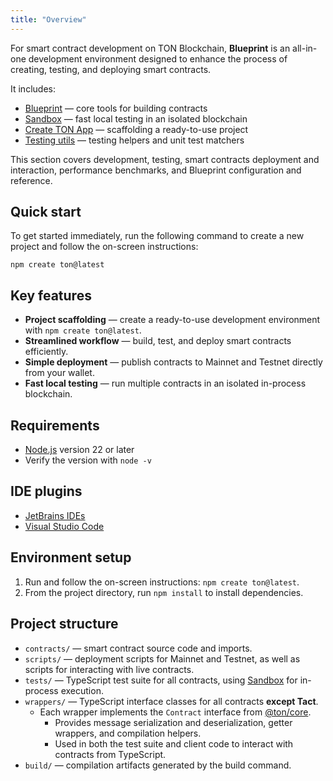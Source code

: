 ```yaml
---
title: "Overview"
---
```


For smart contract development on TON Blockchain, **Blueprint** is an all-in-one development environment designed to enhance the process of creating, testing, and deploying smart contracts.

It includes:
- [Blueprint](https://github.com/ton-org/blueprint/blob/develop/README.md) — core tools for building contracts
- [Sandbox](https://github.com/ton-org/sandbox) — fast local testing in an isolated blockchain
- [Create TON App](https://github.com/ton-org/create-ton) — scaffolding a ready-to-use project
- [Testing utils](https://github.com/ton-org/test-utils) — testing helpers and unit test matchers

This section covers development, testing, smart contracts deployment and interaction, performance benchmarks, and Blueprint configuration and reference.

## Quick start

To get started immediately, run the following command to create a new project and follow the on-screen instructions:

```console
npm create ton@latest
```

## Key features

- **Project scaffolding** — create a ready-to-use development environment with `npm create ton@latest`.
- **Streamlined workflow** — build, test, and deploy smart contracts efficiently.
- **Simple deployment** — publish contracts to Mainnet and Testnet directly from your wallet.
- **Fast local testing** — run multiple contracts in an isolated in-process blockchain.

## Requirements

- [Node.js](https://nodejs.org) version 22 or later
- Verify the version with `node -v`

## IDE plugins

- [JetBrains IDEs](https://plugins.jetbrains.com/plugin/23382-ton)
- [Visual Studio Code](https://marketplace.visualstudio.com/items?itemName=ton-core.vscode-ton)

## Environment setup

1. Run and follow the on-screen instructions: `npm create ton@latest`.
2. From the project directory, run `npm install` to install dependencies.

## Project structure

- `contracts/` — smart contract source code and imports.
- `scripts/` — deployment scripts for Mainnet and Testnet, as well as scripts for interacting with live contracts.
- `tests/` — TypeScript test suite for all contracts, using [Sandbox](https://github.com/ton-org/sandbox) for in-process execution.
- `wrappers/` — TypeScript interface classes for all contracts **except Tact**.
  - Each wrapper implements the `Contract` interface from [@ton/core](https://www.npmjs.com/package/@ton/core).
    - Provides message serialization and deserialization, getter wrappers, and compilation helpers.
    - Used in both the test suite and client code to interact with contracts from TypeScript.
- `build/` — compilation artifacts generated by the build command.
